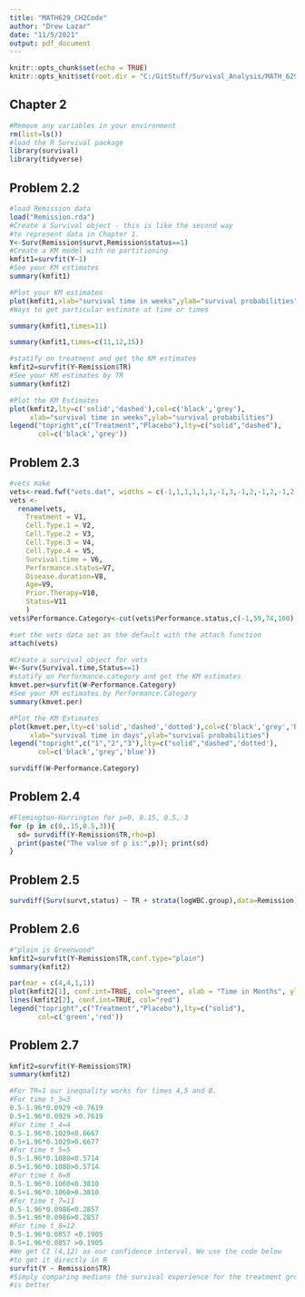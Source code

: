 ```yaml
---
title: "MATH629_CH2Code"
author: "Drew Lazar"
date: "11/5/2021"
output: pdf_document
---
```


```r
knitr::opts_chunk$set(echo = TRUE)
knitr::opts_knit$set(root.dir = "C:/GitStuff/Survival_Analysis/MATH_629/Data")
```

## Chapter 2

```r
#Remove any variables in your environment 
rm(list=ls())
#load the R Survival package 
library(survival)
library(tidyverse)
```


## Problem 2.2 
```r
#load Remission data 
load("Remission.rda")
#Create a Survival object - this is like the second way 
#to represent data in Chapter 1. 
Y<-Surv(Remission$survt,Remission$status==1)
#Create a KM model with no partitioning 
kmfit1=survfit(Y~1)
#See your KM estimates  
summary(kmfit1)
```


```r
#Plot your KM estimates
plot(kmfit1,xlab="survival time in weeks",ylab="survival probabilities")
#Ways to get particular estimate at time or times
```

```r
summary(kmfit1,times=11)
```

```r
summary(kmfit1,times=c(11,12,15))
```

```r
#statify on treatment and get the KM estimates 
kmfit2=survfit(Y~Remission$TR)
#See your KM estimates by TR
summary(kmfit2)
```

```r
#Plot the KM Estimates 
plot(kmfit2,lty=c('solid','dashed'),col=c('black','grey'),
     xlab="survival time in weeks",ylab="survival probabilities")
legend("topright",c("Treatment","Placebo"),lty=c("solid","dashed"),
       col=c('black','grey'))
```

## Problem 2.3
```r
#vets make
vets<-read.fwf("vets.dat", widths = c(-1,1,1,1,1,1,-1,3,-1,2,-1,2,-1,2,-1,2,-1,1),header=FALSE)
vets <-
  rename(vets,
    Treatment = V1,
    Cell.Type.1 = V2,
    Cell.Type.2 = V3,
    Cell.Type.3 = V4,
    Cell.Type.4 = V5,
    Survival.time = V6,
    Performance.status=V7,
    Disease.duration=V8,
    Age=V9,
    Prior.Therapy=V10,
    Status=V11
    )
vets$Performance.Category<-cut(vets$Performance.status,c(-1,59,74,100),labels=c('1','2','3'))

```

```r
#set the vets data set as the default with the attach function 
attach(vets)
```

```r
#Create a survival object for vets
W<-Surv(Survival.time,Status==1)
#statify on Performance.category and get the KM estimates 
kmvet.per=survfit(W~Performance.Category)
#See your KM estimates by Performance.Category
summary(kmvet.per)
```

```r
#Plot the KM Estimates 
plot(kmvet.per,lty=c('solid','dashed','dotted'),col=c('black','grey','blue'),
     xlab="survival time in days",ylab="survival probabilities")
legend("topright",c("1","2","3"),lty=c("solid","dashed",'dotted'),
       col=c('black','grey','blue'))
```

```r
survdiff(W~Performance.Category)
```

## Problem 2.4

```r
#Flemington-Harrington for p=0, 0.15, 0.5, 3
for (p in c(0,.15,0.5,3)){
  sd= survdiff(Y~Remission$TR,rho=p)
  print(paste("The value of p is:",p)); print(sd)
}
```

## Problem 2.5
```r
survdiff(Surv(survt,status) ~ TR + strata(logWBC.group),data=Remission)
```
## Problem 2.6
```r
#"plain is Greenwood" 
kmfit2=survfit(Y~Remission$TR,conf.type="plain")
summary(kmfit2)
```
```r
par(mar = c(4,4,1,1))
plot(kmfit2[1], conf.int=TRUE, col="green", xlab = "Time in Months", ylab = "Survival probability")
lines(kmfit2[2], conf.int=TRUE, col="red")
legend("topright",c("Treatment","Placebo"),lty=c("solid"),
       col=c('green','red'))
```

## Problem 2.7
```r
kmfit2=survfit(Y~Remission$TR)
summary(kmfit2)
```

```r
#For TR=1 our inequality works for times 4,5 and 8.
#For time t_3=3
0.5-1.96*0.0929 <0.7619
0.5+1.96*0.0929 >0.7619
#For time t_4=4 
0.5-1.96*0.1029<0.6667
0.5+1.96*0.1029>0.6677
#For time t_5=5
0.5-1.96*0.1080<0.5714 
0.5+1.96*0.1080>0.5714 
#For time t_6=8
0.5-1.96*0.1060<0.3810 
0.5+1.96*0.1060>0.3810
#For time t_7=11
0.5-1.96*0.0986<0.2857
0.5+1.96*0.0986>0.2857
#For time t_8=12
0.5-1.96*0.0857 <0.1905 
0.5+1.96*0.0857 >0.1905 
#We get CI (4,12) as our confidence interval. We use the code below
#to get it directly in R
survfit(Y ~ Remission$TR)
#Simply comparing medians the survival experience for the treatment group
#is better
```
